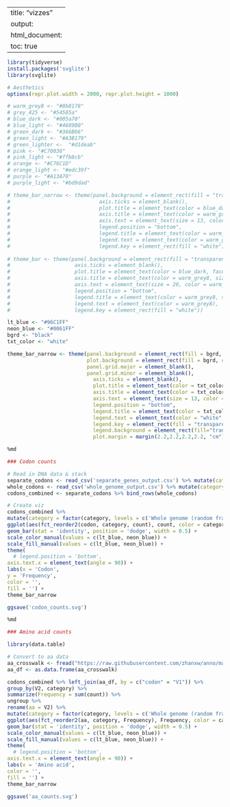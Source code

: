 
---
title: "vizzes"
output:
  html_document:
    toc: true
---


```r
library(tidyverse)
install.packages('svglite')
library(svglite)
```


```r
# Aesthetics
options(repr.plot.width = 2000, repr.plot.height = 1000)

# warm_grey8 <- "#8b8178"
# grey_425 <- "#54585a"
# blue_dark <- "#005a70"
# blue_light <- "#4689B0"
# green_dark <- "#366B66"
# green_light <- "#A3B179"
# green_lighter <-  "#d1deab"
# pink <- "#C70036"
# pink_light <- "#ffb8cb"
# orange <- "#C76C1D"
# orange_light <- "#edc39f"
# purple <- "#A13A70"
# purple_light <- "#bd9dad"

# theme_bar_narrow <- theme(panel.background = element_rect(fill = "transparent", color = "transparent"),
#                             axis.ticks = element_blank(),
#                             plot.title = element_text(color = blue_dark, face = "bold", size = 25),
#                             axis.title = element_text(color = warm_grey8, size = 20),
#                             axis.text = element_text(size = 13, color = warm_grey8),
#                             legend.position = "bottom", 
#                             legend.title = element_text(color = warm_grey8, size = 15), 
#                             legend.text = element_text(color = warm_grey8, size = 13), 
#                             legend.key = element_rect(fill = "white"))
                            
# theme_bar <- theme(panel.background = element_rect(fill = "transparent", color = "transparent"),
#                     axis.ticks = element_blank(),
#                     plot.title = element_text(color = blue_dark, face = "bold", size = 25),
#                     axis.title = element_text(color = warm_grey8, size = 20),
#                     axis.text = element_text(size = 20, color = warm_grey8),
#                     legend.position = "bottom", 
#                     legend.title = element_text(color = warm_grey8, size = 20), 
#                     legend.text = element_text(color = warm_grey8), 
#                     legend.key = element_rect(fill = "white"))
```


```r
lt_blue <- "#96C1FF"
neon_blue <- "#0061FF"
bgrd <- "black"
txt_color <- "white"
```


```r
theme_bar_narrow <- theme(panel.background = element_rect(fill = bgrd, color = bgrd),
                          plot.background = element_rect(fill = bgrd, color = bgrd),
                          panel.grid.major = element_blank(),
                          panel.grid.minor = element_blank(),
                            axis.ticks = element_blank(),
                            plot.title = element_text(color = txt_color, face = "bold", size = 25),
                            axis.title = element_text(color = txt_color, size = 20),
                            axis.text = element_text(size = 13, color = txt_color),
                            legend.position = "bottom", 
                            legend.title = element_text(color = txt_color, size = 15), 
                            legend.text = element_text(color = "white", size = 13),
                            legend.key = element_rect(fill = "transparent"),
                            legend.background = element_rect(fill="transparent"),
                            plot.margin = margin(2.2,2.2,2.2,2.2, "cm"))
```


```r
%md

### Codon counts
```


```r
# Read in DNA data & stack
separate_codons <- read_csv('separate_genes_output.csv') %>% mutate(category = 'Coding sequences (correct frame shift)')
whole_codons <- read_csv('whole_genome_output.csv') %>% mutate(category = 'Whole genome (random frame shift)')
codons_combined <- separate_codons %>% bind_rows(whole_codons)
```


```r
# Create viz
codons_combined %>%
mutate(category = factor(category, levels = c('Whole genome (random frame shift)', 'Coding sequences (correct frame shift)'))) %>%
ggplot(aes(fct_reorder2(codon, category, count), count, color = category, fill = category)) +
geom_bar(stat = 'identity', position = 'dodge', width = 0.5) +
scale_color_manual(values = c(lt_blue, neon_blue)) +
scale_fill_manual(values = c(lt_blue, neon_blue)) +
theme(
  # legend.position = 'bottom',
axis.text.x = element_text(angle = 90)) +
labs(x = 'Codon',
y = 'Frequency',
color = '',
fill = '') +
theme_bar_narrow

ggsave('codon_counts.svg')
```


```r
%md

### Amino acid counts
```


```r
library(data.table)

# Convert to aa data
aa_crosswalk <- fread("https://raw.githubusercontent.com/zhanxw/anno/master/codon.txt", data.table = T, skip = 2, fill = T)
aa_df <- as.data.frame(aa_crosswalk)
```


```r
codons_combined %>% left_join(aa_df, by = c("codon" = "V1")) %>%
group_by(V2, category) %>%
summarize(Frequency = sum(count)) %>%
ungroup %>%
rename(aa = V2) %>%
mutate(category = factor(category, levels = c('Whole genome (random frame shift)', 'Coding sequences (correct frame shift)'))) %>%
ggplot(aes(fct_reorder2(aa, category, Frequency), Frequency, color = category, fill = category)) +
geom_bar(stat = 'identity', position = 'dodge', width = 0.5) +
scale_color_manual(values = c(lt_blue, neon_blue)) +
scale_fill_manual(values = c(lt_blue, neon_blue)) +
theme(
  # legend.position = 'bottom',
axis.text.x = element_text(angle = 90)) +
labs(x = 'Amino acid',
color = '',
fill = '') +
theme_bar_narrow

ggsave('aa_counts.svg')
```

